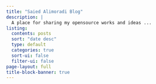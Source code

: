 ```yaml
---
title: "Saied Alimoradi Blog"
description: | 
  A place for sharing my opensource works and ideas ...
listing:
  contents: posts
  sort: "date desc"
  type: default
  categories: true
  sort-ui: false
  filter-ui: false
page-layout: full
title-block-banner: true
---
```

